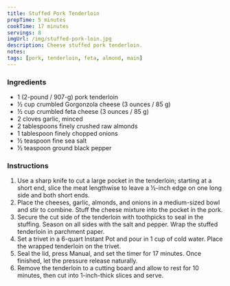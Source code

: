 ```yaml
---
title: Stuffed Pork Tenderloin
prepTime: 5 minutes
cookTime: 17 minutes
servings: 8
imgUrl: /img/stuffed-pork-loin.jpg
description: Cheese stuffed pork tenderloin.
notes:
tags: [pork, tenderloin, feta, almond, main]
---
```


### Ingredients

- 1 (2-pound / 907-g) pork tenderloin
- ½ cup crumbled Gorgonzola cheese (3 ounces / 85 g)
- ½ cup crumbled feta cheese (3 ounces / 85 g)
- 2 cloves garlic, minced
- 2 tablespoons finely crushed raw almonds
- 1 tablespoon finely chopped onions
- ½ teaspoon fine sea salt
- ½ teaspoon ground black pepper

### Instructions

1. Use a sharp knife to cut a large pocket in the tenderloin; starting at a short end, slice the meat lengthwise to leave a ½-inch edge on one long side and both short ends.
1. Place the cheeses, garlic, almonds, and onions in a medium-sized bowl and stir to combine. Stuff the cheese mixture into the pocket in the pork.
1. Secure the cut side of the tenderloin with toothpicks to seal in the stuffing. Season on all sides with the salt and pepper. Wrap the stuffed tenderloin in parchment paper.
1. Set a trivet in a 6-quart Instant Pot and pour in 1 cup of cold water. Place the wrapped tenderloin on the trivet.
1. Seal the lid, press Manual, and set the timer for 17 minutes. Once finished, let the pressure release naturally.
1. Remove the tenderloin to a cutting board and allow to rest for 10 minutes, then cut into 1-inch-thick slices and serve.
